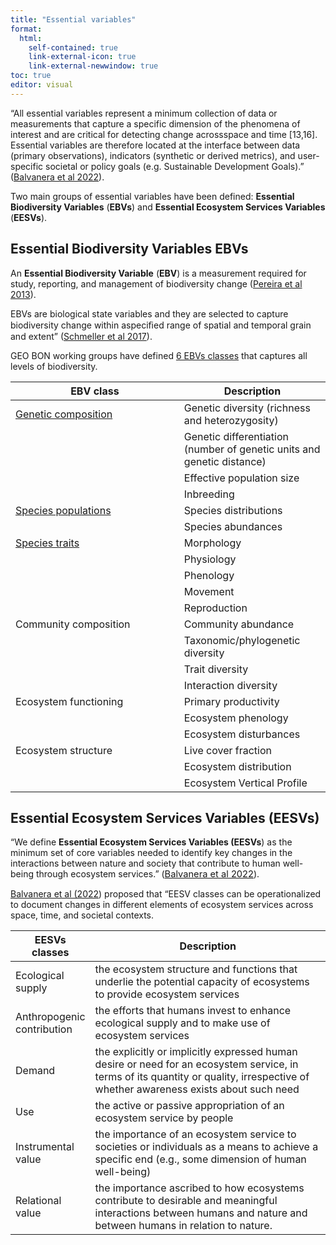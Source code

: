 ```yaml
---
title: "Essential variables"
format:
  html:
    self-contained: true
    link-external-icon: true
    link-external-newwindow: true
toc: true
editor: visual
---
```


"All essential variables represent a minimum collection of data or measurements that capture a specific dimension of the phenomena of interest and are critical for detecting change acrossspace and time \[13,16\]. Essential variables are therefore located at the interface between data (primary observations), indicators (synthetic or derived metrics), and user-specific societal or policy goals (e.g. Sustainable Development Goals)." ([Balvanera et al 2022](https://www.sciencedirect.com/science/article/abs/pii/S1877343522000045)).

Two main groups of essential variables have been defined: **Essential Biodiversity Variables** (**EBVs**) and **Essential Ecosystem Services Variables** (**EESVs**).

::: panel-tabset
## Essential Biodiversity Variables **EBVs**

An **Essential Biodiversity Variable** (**EBV**) is a measurement required for study, reporting, and management of biodiversity change ([Pereira et al 2013](https://www.science.org/doi/abs/10.1126/science.1229931)).

EBVs are biological state variables and they are selected to capture biodiversity change within aspeciﬁed range of spatial and temporal grain and extent" ([Schmeller et al 2017](https://link.springer.com/article/10.1007/s10531-017-1386-9#:~:text=An%20EBV%20cube%20encapsulates%20a,across%20space%20and%20through%20time.)).

GEO BON working groups have defined [6 EBVs classes](https://geobon.org/ebvs/what-are-ebvs/) that captures all levels of biodiversity.

+-----------------------------------------------------------------------------------+------------------------------------------------------------------------+
| EBV class                                                                         | Description                                                            |
+===================================================================================+========================================================================+
| [Genetic composition](https://onlinelibrary.wiley.com/doi/full/10.1111/brv.12852) | Genetic diversity (richness and heterozygosity)                        |
+-----------------------------------------------------------------------------------+------------------------------------------------------------------------+
|                                                                                   | Genetic differentiation (number of genetic units and genetic distance) |
+-----------------------------------------------------------------------------------+------------------------------------------------------------------------+
|                                                                                   | Effective population size                                              |
+-----------------------------------------------------------------------------------+------------------------------------------------------------------------+
|                                                                                   | Inbreeding                                                             |
+-----------------------------------------------------------------------------------+------------------------------------------------------------------------+
| [Species populations](https://www.nature.com/articles/s41559-019-0826-1)          | Species distributions                                                  |
+-----------------------------------------------------------------------------------+------------------------------------------------------------------------+
|                                                                                   | Species abundances                                                     |
+-----------------------------------------------------------------------------------+------------------------------------------------------------------------+
| [Species traits](https://www.nature.com/articles/s41559-018-0667-3)               | Morphology                                                             |
+-----------------------------------------------------------------------------------+------------------------------------------------------------------------+
|                                                                                   | Physiology                                                             |
+-----------------------------------------------------------------------------------+------------------------------------------------------------------------+
|                                                                                   | Phenology                                                              |
+-----------------------------------------------------------------------------------+------------------------------------------------------------------------+
|                                                                                   | Movement                                                               |
+-----------------------------------------------------------------------------------+------------------------------------------------------------------------+
|                                                                                   | Reproduction                                                           |
+-----------------------------------------------------------------------------------+------------------------------------------------------------------------+
| Community composition                                                             | Community abundance                                                    |
+-----------------------------------------------------------------------------------+------------------------------------------------------------------------+
|                                                                                   | Taxonomic/phylogenetic diversity                                       |
+-----------------------------------------------------------------------------------+------------------------------------------------------------------------+
|                                                                                   | Trait diversity                                                        |
+-----------------------------------------------------------------------------------+------------------------------------------------------------------------+
|                                                                                   | Interaction diversity                                                  |
+-----------------------------------------------------------------------------------+------------------------------------------------------------------------+
| Ecosystem functioning                                                             | Primary productivity                                                   |
+-----------------------------------------------------------------------------------+------------------------------------------------------------------------+
|                                                                                   | Ecosystem phenology                                                    |
+-----------------------------------------------------------------------------------+------------------------------------------------------------------------+
|                                                                                   | Ecosystem disturbances                                                 |
+-----------------------------------------------------------------------------------+------------------------------------------------------------------------+
| Ecosystem structure                                                               | Live cover fraction                                                    |
+-----------------------------------------------------------------------------------+------------------------------------------------------------------------+
|                                                                                   | Ecosystem distribution                                                 |
+-----------------------------------------------------------------------------------+------------------------------------------------------------------------+
|                                                                                   | Ecosystem Vertical Profile                                             |
+-----------------------------------------------------------------------------------+------------------------------------------------------------------------+

##  Essential Ecosystem Services Variables (EESVs)

"We define **Essential Ecosystem Services Variables (EESVs**) as the minimum set of core variables needed to identify key changes in the interactions between nature and society that contribute to human well-being through ecosystem services." ([Balvanera et al 2022](#0){style="font-size: 11pt;"}).

[Balvanera et al (2022](https://www.sciencedirect.com/science/article/abs/pii/S1877343522000045)) proposed that "EESV classes can be operationalized to document changes in different elements of ecosystem services across space, time, and societal contexts.

+----------------------------+-------------------------------------------------------------------------------------------------------------------------------------------------------------------------------------+
| **EESVs classes**          | Description                                                                                                                                                                         |
+============================+=====================================================================================================================================================================================+
| Ecological supply          | the ecosystem structure and functions that underlie the potential capacity of ecosystems to provide ecosystem services                                                              |
+----------------------------+-------------------------------------------------------------------------------------------------------------------------------------------------------------------------------------+
| Anthropogenic contribution | the efforts that humans invest to enhance ecological supply and to make use of ecosystem services                                                                                   |
+----------------------------+-------------------------------------------------------------------------------------------------------------------------------------------------------------------------------------+
| Demand                     | the explicitly or implicitly expressed human desire or need for an ecosystem service, in terms of its quantity or quality, irrespective of whether awareness exists about such need |
+----------------------------+-------------------------------------------------------------------------------------------------------------------------------------------------------------------------------------+
| Use                        | the active or passive appropriation of an ecosystem service by people                                                                                                               |
+----------------------------+-------------------------------------------------------------------------------------------------------------------------------------------------------------------------------------+
| Instrumental value         | the importance of an ecosystem service to societies or individuals as a means to achieve a specific end (e.g., some dimension of human well-being)                                  |
+----------------------------+-------------------------------------------------------------------------------------------------------------------------------------------------------------------------------------+
| Relational value           | the importance ascribed to how ecosystems contribute to desirable and meaningful interactions between humans and nature and between humans in relation to nature.                   |
+----------------------------+-------------------------------------------------------------------------------------------------------------------------------------------------------------------------------------+
:::

